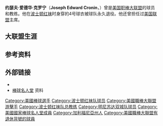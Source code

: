 {{Infobox MLB retired
|name=乔·克罗宁
|native_name=Joe Cronin
|image=Joe Cronin 1937 cropped.jpg
|position=[[游击手|游击手]] / [[主教练|主教练]]
|bats=右
|throws=右
|birthdate=1906年10月12日<br>[[加利福尼亚州|加利福尼亚州]][[旧金山|旧金山]]
|deathdate={{death date and age|1984|9|7|1906|10|12}}<br>[[马萨诸塞州|马萨诸塞州]][[奥斯特维尔|奥斯特维尔]]
|debutdate=4月29日
|debutyear=1926年
|debutteam=[[匹兹堡海盗|匹兹堡海盗]]
|finaldate=4月19日
|finalyear=1945年
|finalteam=[[波士顿红袜|波士顿红袜]]
|stat1label=[[打击率|打击率]]
|stat1value=.301
|stat2label=[[全垒打|全垒打]]
|stat2value= 170
|stat3label=[[打点|打点]]
|stat3value=1,424
|teams=<nowiki></nowiki>
'''作为球员'''
*[[匹兹堡海盗|匹兹堡海盗]]（1926年－1927年）
*[[明尼苏达双城|华盛顿参议员]]（1928年－1934年）
*[[波士顿红袜|波士顿红袜]]（1935年－1945年）
'''作为主教练'''
* [[明尼苏达双城|华盛顿参议员]]（1933年－1934年）
* [[波士顿红袜|波士顿红袜]]（1935年－1947年）
|highlights=<nowiki></nowiki>
* 7次入选[[美国职棒大联盟明星赛|美国职棒大联盟明星赛]]（1933年，1934年，1935年，1937年，1938年，1939年，1941年）
* [[波士顿红袜|波士顿红袜]]退役号码——4号
|hofdate=1956年
|hofvote=78.76%
}}
'''约瑟夫·爱德华·克罗宁'''（'''Joseph Edward Cronin'''，{{bd|1906年|10月12日|1984年|9月7日|C}}）曾是[[美国职棒大联盟|美国职棒大联盟]]的球员和教练。他在[[波士顿红袜|波士顿红袜]]时身穿的4号球衣被球队永久退役。他还曾担任过[[美国联盟|美国联盟]]主席。

==大联盟生涯==

==参考资料==
{{reflist}}

==外部链接==
* {{Baseballstats |mlb= |espn= |br=c/cronijo01 |fangraphs=1002796 |cube=C/joe-cronin}}
* [https://archive.is/20070820092107/http://www.baseballhalloffame.org/hofers/detail.jsp?playerId=112854 棒球名人堂] 资料

{{start box}}
{{succession box | title=[[美国联盟|美国联盟主席]] | before=[[威尔·哈里吉|威尔·哈里吉]] | years=1959年—1973年 | after=[[李·马克菲尔|李·马克菲尔]]
}}
{{succession box | title=[[波士顿红袜|波士顿红袜]][[总经理|总经理]]| before=[[埃迪·柯林斯|埃迪·柯林斯]]| years=1948年—1958年 | after=[[巴基·哈里斯|巴基·哈里斯]]}}
{{succession box | title=[[波士顿红袜|波士顿红袜总教练]] | before=[[巴基·哈里斯|巴基·哈里斯]] | years=1935年—1947年 | after= [[乔·麦卡锡|乔·麦卡锡]]
}}
{{succession box | title=[[明尼苏达双城|华盛顿参议员主教练]] | before=[[华特·强森|华特·强森]] | years=1933年—1934年| after= [[巴基·哈里斯|巴基·哈里斯]]
}}
{{end box}}

{{Red Sox Retired Numbers}}
{{波士顿红袜}}
{{美國棒球名人堂成員}}

{{Authority control}}
{{DEFAULTSORT:Cronin, Joe}}
[[Category:美國棒球選手|Category:美國棒球選手]]
[[Category:波士顿红袜队球员|Category:波士顿红袜队球员]]
[[Category:美國職棒大聯盟游擊手|Category:美國職棒大聯盟游擊手]]
[[Category:波士顿红袜队总教练|Category:波士顿红袜队总教练]]
[[Category:明尼苏达双城队球员|Category:明尼苏达双城队球员]]
[[Category:美國國家棒球名人堂成員|Category:美國國家棒球名人堂成員]]
[[Category:加利福尼亞州人|Category:加利福尼亞州人]]
[[Category:美國職棒大聯盟有退休背號的球員|Category:美國職棒大聯盟有退休背號的球員]]
